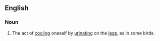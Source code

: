 ==English==
{{wikipedia}}

===Noun===
{{en-noun|-}}
#The act of [[cool]]ing oneself by [[urinate|urinating]] on the [[leg]]s, as in some birds.